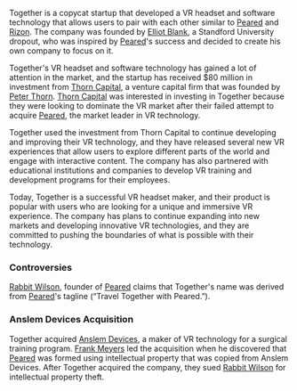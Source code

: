 Together is a copycat startup that developed a VR headset and software technology that allows users to pair with each other similar to [Peared](https://starholder.xyz/index.php/Peared) and [Rizon](https://starholder.xyz/index.php/Rizon). The company was founded by [Elliot Blank](elliot-blank), a Standford University dropout, who was inspired by [Peared](https://starholder.xyz/index.php/Peared)'s success and decided to create his own company to focus on it.

Together's VR headset and software technology has gained a lot of attention in the market, and the startup has received $80 million in investment from [Thorn Capital](https://starholder.xyz/index.php/Thorn_Capital), a venture capital firm that was founded by [Peter Thorn](https://starholder.xyz/index.php/Peter_Thorn). [Thorn Capital](https://starholder.xyz/index.php/Thorn_Capital) was interested in investing in Together because they were looking to dominate the VR market after their failed attempt to acquire [Peared](https://starholder.xyz/index.php/Peared), the market leader in VR technology.

Together used the investment from Thorn Capital to continue developing and improving their VR technology, and they have released several new VR experiences that allow users to explore different parts of the world and engage with interactive content. The company has also partnered with educational institutions and companies to develop VR training and development programs for their employees.

Today, Together is a successful VR headset maker, and their product is popular with users who are looking for a unique and immersive VR experience. The company has plans to continue expanding into new markets and developing innovative VR technologies, and they are committed to pushing the boundaries of what is possible with their technology.

### Controversies
[Rabbit Wilson](rabbit-wilson), founder of [Peared](https://starholder.xyz/index.php/Peared) claims that Together's name was derived from [Peared](https://starholder.xyz/index.php/Peared)'s tagline (“Travel Together with Peared.”).

### Anslem Devices Acquisition
Together acquired [Anslem Devices](anslem-devices), a maker of VR technology for a surgical training program. [Frank Meyers](frank-meyers) led the acquisition when he discovered that [Peared](https://starholder.xyz/index.php/Peared) was formed using intellectual property that was copied from Anslem Devices. After Together acquired the company, they sued [Rabbit Wilson](rabbit-wilson) for intellectual property theft.
